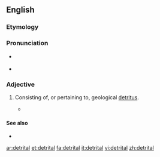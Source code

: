 ==English==

===Etymology===

{{suffix|detritus|al}}

===Pronunciation===

* {{a|US}} {{IPA|/diˈtɹaɪtəl/}}
* {{rhymes|aɪtəl}}

===Adjective===
{{en-adj}}

# {{context|geology}} Consisting of, or pertaining to, geological [[detritus]].
#* {{quote-book|1964|N.D. Bespalov|Soils of Outer Mongolia|page=172|url=http://books.google.com/books?id=0aA6AAAAMAAJ|isbn=|
passage=The light-chestnut soils are much more '''detrital''' than the chestnut varieties — not only at the surface but throughout the soil strata, except on sandy tracts. }}

====See also====
* {{pedialite|Detritus (geology)}}

[[ar:detrital]]
[[et:detrital]]
[[fa:detrital]]
[[it:detrital]]
[[vi:detrital]]
[[zh:detrital]]